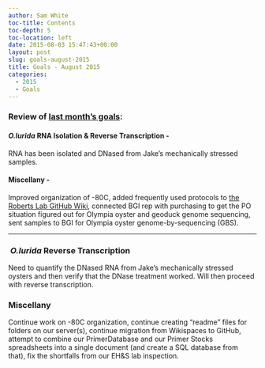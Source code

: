 ```yaml
---
author: Sam White
toc-title: Contents
toc-depth: 5
toc-location: left
date: 2015-08-03 15:47:43+00:00
layout: post
slug: goals-august-2015
title: Goals - August 2015
categories:
  - 2015
  - Goals
---
```


### Review of [last month's goals](https://robertslab.github.io/sams-notebook/posts/2015/2015-07-02-goals-july-2015/):





#### _O.lurida_ RNA Isolation & Reverse Transcription -



RNA has been isolated and DNased from Jake's mechanically stressed samples.



#### Miscellany -



Improved organization of -80C, added frequently used protocols to [the Roberts Lab GitHub Wiki](https://github.com/sr320/LabDocs/wiki), connected BGI rep with purchasing to get the PO situation figured out for Olympia oyster and geoduck genome sequencing, sent samples to BGI for Olympia oyster genome-by-sequencing (GBS).



* * *





###  _O.lurida_ Reverse Transcription



Need to quantify the DNased RNA from Jake's mechanically stressed oysters and then verify that the DNase treatment worked. Will then proceed with reverse transcription.



### Miscellany



Continue work on -80C organization, continue creating "readme" files for folders on our server(s), continue migration from Wikispaces to GitHub, attempt to combine our PrimerDatabase and our Primer Stocks spreadsheets into a single document (and create a SQL database from that), fix the shortfalls from our EH&S lab inspection.
